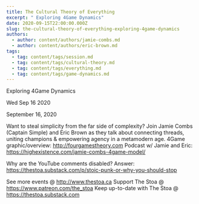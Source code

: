 ```yaml
---
title: The Cultural Theory of Everything
excerpt: " Exploring 4Game Dynamics"
date: 2020-09-15T22:00:00.000Z
slug: the-cultural-theory-of-everything-exploring-4game-dynamics
authors:
  - author: content/authors/jamie-combs.md
  - author: content/authors/eric-brown.md
tags:
  - tag: content/tags/session.md
  - tag: content/tags/cultural-theory.md
  - tag: content/tags/everything.md
  - tag: content/tags/game-dynamics.md
---
```




 Exploring 4Game Dynamics

Wed Sep 16 2020

September 16, 2020

Want to steal simplicity from the far side of complexity? 
Join Jamie Combs (Captain Simple) and Eric Brown as they talk about connecting threads, uniting champions & empowering agency in a metamodern age.
4Game graphic/overview: http://fourgamestheory.com
Podcast w/ Jamie and Eric: https://highexistence.com/jamie-combs-4game-model/

Why are the YouTube comments disabled? Answer: https://thestoa.substack.com/p/stoic-punk-or-why-you-should-stop

See more events @ http://www.thestoa.ca
Support The Stoa @ https://www.patreon.com/the_stoa
Keep up-to-date with The Stoa @ https://thestoa.substack.com



